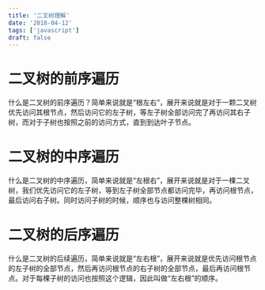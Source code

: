 ```yaml
---
title: '二叉树理解'
date: '2018-04-12'
tags: ['javascript']
draft: false
---
```


# 二叉树的前序遍历

什么是二叉树的前序遍历？简单来说就是“根左右”，展开来说就是对于一颗二叉树优先访问其根节点，然后访问它的左子树，等左子树全部访问完了再访问其右子树，而对于子树也按照之前的访问方式，直到到达叶子节点。

# 二叉树的中序遍历

什么是二叉树的中序遍历，简单来说就是“左根右”，展开来说就是对于一棵二叉树，我们优先访问它的左子树，等到左子树全部节点都访问完毕，再访问根节点，最后访问右子树。同时访问子树的时候，顺序也与访问整棵树相同。

# 二叉树的后序遍历

什么是二叉树的后续遍历，简单来说就是“左右根”，展开来说就是优先访问根节点的左子树的全部节点，然后再访问根节点的右子树的全部节点，最后再访问根节点。对于每棵子树的访问也按照这个逻辑，因此叫做“左右根”的顺序。
